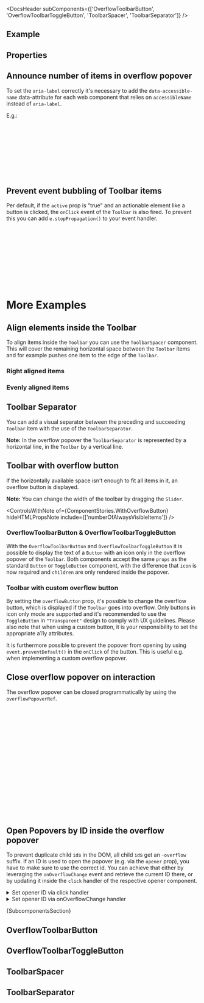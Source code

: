 
<Meta of={ComponentStories} />

<DocsHeader
  subComponents={['OverflowToolbarButton', 'OverflowToolbarToggleButton', 'ToolbarSpacer', 'ToolbarSeparator']}
/>

## Example

<Canvas of={ComponentStories.Default} />

## Properties

<ControlsWithNote of={ComponentStories.Default} />

## Announce number of items in overflow popover

To set the `aria-label` correctly it's necessary to add the `data-accessible-name` data-attribute for each web component that relies on `accessibleName` instead of `aria-label`.

E.g.:

```jsx
<Toolbar>
  <Text>Toolbar</Text>
  <Button data-accessible-name design={ButtonDesign.Transparent}>
    Button One
  </Button>
  <button>Button Two</button>
  <Input data-accessible-name />
  <input />
</Toolbar>
```

## Prevent event bubbling of Toolbar items

Per default, if the `active` prop is "true" and an actionable element like a button is clicked, the `onClick` event of the `Toolbar` is also fired.
To prevent this you can add `e.stopPropagation()` to your event handler.

```jsx
<Toolbar>
  <Button
    onClick={(e) => {
      //use e.stopPropagation() to prevent event bubbling
      e.stopPropagation();
    }}
  >
    Toolbar Item
  </Button>
</Toolbar>
```

# More Examples

## Align elements inside the Toolbar

To align items inside the `Toolbar` you can use the `ToolbarSpacer` component.<br/>
This will cover the remaining horizontal space between the `Toolbar` items and for example pushes one item to the edge of the `Toolbar`.

### Right aligned items

<Canvas of={ComponentStories.RightAlignedItems} />

### Evenly aligned items

<Canvas of={ComponentStories.EvenlyAlignedItems} />

## Toolbar Separator

You can add a visual separator between the preceding and succeeding `Toolbar` item with the use of the `ToolbarSeparator`.

**Note:** In the overflow popover the `ToolbarSeparator` is represented by a horizontal line, in the `Toolbar` by a vertical
line.

<Canvas of={ComponentStories.WithSeparator} />

## Toolbar with overflow button

If the horizontally available space isn't enough to fit all items in it, an overflow button is displayed.

**Note:** You can change the width of the toolbar by dragging the `Slider`.

<ControlsWithNote of={ComponentStories.WithOverflowButton} hideHTMLPropsNote include={['numberOfAlwaysVisibleItems']} />

<Canvas of={ComponentStories.WithOverflowButton} />

### OverflowToolbarButton & OverflowToolbarToggleButton

With the `OverflowToolbarButton` and `OverflowToolbarToggleButton` it is possible to display the text of a `Button` with an icon only in the overflow popover of the `Toolbar`.
Both components accept the same `props` as the standard `Button` or `ToggleButton` component, with the difference that `icon` is now required and `children` are only rendered inside the popover.

<Canvas of={ComponentStories.OverflowBtns} />

### Toolbar with custom overflow button

By setting the `overflowButton` prop, it's possible to change the overflow button, which is displayed if the `Toolbar` goes into overflow.
Only buttons in icon only mode are supported and it's recommended to use the `ToggleButton` in `"Transparent"` design to comply with UX guidelines.
Please also note that when using a custom button, it is your responsibility to set the appropriate a11y attributes.

It is furthermore possible to prevent the popover from opening by using `event.preventDefault()` in the `onClick` of the button. This is useful e.g. when implementing a custom overflow popover.

<Canvas of={ComponentStories.CustomOverflowButton} />

## Close overflow popover on interaction

The overflow popover can be closed programmatically by using the `overflowPopoverRef`.

```jsx
const ToolbarComponent = () => {
  const overflowPopoverRef = useRef(null);
  const handlePopoverClose = () => {
    const overflowPopover = overflowPopoverRef.current;
    if (overflowPopover?.open) {
      overflowPopover.open = false;
    }
  };
  return (
    <Toolbar overflowPopoverRef={overflowPopoverRef}>
      <Text>Toolbar</Text>
      <Button onClick={handlePopoverClose}>Button One</Button>
      <Select onChange={handlePopoverClose}>
        <Option>Option 1</Option>
        <Option>Option 2</Option>
      </Select>
    </Toolbar>
  );
};
```

## Open Popovers by ID inside the overflow popover

To prevent duplicate child `id`s in the DOM, all child `id`s get an `-overflow` suffix. If an ID is used to open the popover (e.g. via the `opener` prop), you have to make sure to use the correct id.
You can achieve that either by leveraging the `onOverflowChange` event and retrieve the current ID there, or by updating it inside the `click` handler of the respective opener component.

<Canvas of={ComponentStories.PopoverInOverflowPopover} sourceState="none" />

<details>

{' '}

<summary>Set opener ID via click handler</summary>

```jsx
const ToolbarComponent = () => {
  const [popoverIsOpen, setPopoverIsOpen] = useState(false);
  const [opener, setOpener] = useState('openMenuBtn');
  const handlePopoverOpenerClick = (e) => {
    setOpener(e.target.id);
    setPopoverIsOpen(true);
  };
  return (
    <>
      <Toolbar style={{ width: '400px' }}>
        <Text>Toolbar</Text>
        <Button>Button One</Button>
        <Button>Button Two</Button>
        <Button id="openMenuBtn" onClick={handlePopoverOpenerClick}>
          Open Popover (Menu)
        </Button>
      </Toolbar>
      <Menu
        opener={opener}
        open={popoverIsOpen}
        onClose={() => {
          setPopoverIsOpen(false);
        }}
      >
        <MenuItem text="New File" />
        <MenuItem text="New Folder" />
      </Menu>
    </>
  );
};
```

</details>

<details>

{' '}

<summary>Set opener ID via onOverflowChange handler</summary>

```jsx
const ToolbarComponent = () => {
  const [popoverIsOpen, setPopoverIsOpen] = useState(false);
  const initialOpenerId = 'openMenuBtn';
  const [opener, setOpener] = useState(initialOpenerId);
  const handlePopoverOpenerClick = () => {
    setPopoverIsOpen(true);
  };
  const handleOverflowChange = (e) => {
    if (e.overflowElements?.length) {
      const overflowId = [...e.overflowElements].find((item) => item.dataset.opener)?.id;
      if (overflowId) {
        setOpener(overflowId);
      } else {
        setOpener(initialOpenerId);
      }
    } else {
      setOpener(initialOpenerId);
    }
  };
  return (
    <>
      <Toolbar style={{ width: '400px' }} onOverflowChange={handleOverflowChange}>
        <Text>Toolbar</Text>
        <Button>Button One</Button>
        <Button>Button Two</Button>
        <Button id="openMenuBtn" onClick={handlePopoverOpenerClick} data-opener>
          Open Popover (Menu)
        </Button>
      </Toolbar>
      <Menu
        opener={opener}
        open={popoverIsOpen}
        onClose={() => {
          setPopoverIsOpen(false);
        }}
      >
        <MenuItem text="New File" />
        <MenuItem text="New Folder" />
      </Menu>
    </>
  );
};
```

</details>

<Markdown>{SubcomponentsSection}</Markdown>

## OverflowToolbarButton

<Description of={OverflowToolbarButton} />

<ArgTypesWithNote of={OverflowToolbarButton} />

## OverflowToolbarToggleButton

<Description of={OverflowToolbarToggleButton} />

<ArgTypesWithNote of={OverflowToolbarToggleButton} />

## ToolbarSpacer

<Description of={ToolbarSpacer} />

<ArgTypesWithNote of={ToolbarSpacer} />

## ToolbarSeparator

<Description of={ToolbarSeparator} />

<ArgTypesWithNote of={ToolbarSeparator} />

<Footer />
